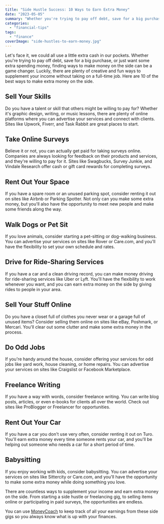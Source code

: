```yaml
---
title: "Side Hustle Success: 10 Ways to Earn Extra Money"
date: "2023-05-05"
summary: "Whether you're trying to pay off debt, save for a big purchase, or just want some extra spending money, finding ways to make money on the side can be a game changer."
categories: 
  - "financial-tips"
tags: 
  - "finance"
coverImage: "side-hustles-to-earn-money.jpg"
---
```

Let's face it, we could all use a little extra cash in our pockets. Whether you're trying to pay off debt, save for a big purchase, or just want some extra spending money, finding ways to make money on the side can be a game changer. Luckily, there are plenty of creative and fun ways to supplement your income without taking on a full-time job. Here are 10 of the best ways to make extra money on the side.

## Sell Your Skills
Do you have a talent or skill that others might be willing to pay for? Whether it's graphic design, writing, or music lessons, there are plenty of online platforms where you can advertise your services and connect with clients. Sites like Upwork, Fiverr, and Task Rabbit are great places to start.

## Take Online Surveys
Believe it or not, you can actually get paid for taking surveys online. Companies are always looking for feedback on their products and services, and they're willing to pay for it. Sites like Swagbucks, Survey Junkie, and Vindale Research offer cash or gift card rewards for completing surveys.

## Rent Out Your Space
If you have a spare room or an unused parking spot, consider renting it out on sites like Airbnb or Parking Spotter. Not only can you make some extra money, but you'll also have the opportunity to meet new people and make some friends along the way.

## Walk Dogs or Pet Sit
If you love animals, consider starting a pet-sitting or dog-walking business. You can advertise your services on sites like Rover or Care.com, and you'll have the flexibility to set your own schedule and rates.

## Drive for Ride-Sharing Services
If you have a car and a clean driving record, you can make money driving for ride-sharing services like Uber or Lyft. You'll have the flexibility to work whenever you want, and you can earn extra money on the side by giving rides to people in your area.

## Sell Your Stuff Online
Do you have a closet full of clothes you never wear or a garage full of unused items? Consider selling them online on sites like eBay, Poshmark, or Mercari. You'll clear out some clutter and make some extra money in the process.

## Do Odd Jobs
If you're handy around the house, consider offering your services for odd jobs like yard work, house cleaning, or home repairs. You can advertise your services on sites like Craigslist or Facebook Marketplace.

## Freelance Writing
If you have a way with words, consider freelance writing. You can write blog posts, articles, or even e-books for clients all over the world. Check out sites like ProBlogger or Freelancer for opportunities.

## Rent Out Your Car
If you have a car you don't use very often, consider renting it out on Turo. You'll earn extra money every time someone rents your car, and you'll be helping out someone who needs a car for a short period of time.

## Babysitting
If you enjoy working with kids, consider babysitting. You can advertise your services on sites like Sittercity or Care.com, and you'll have the opportunity to make some extra money while doing something you love.

There are countless ways to supplement your income and earn extra money on the side. From starting a side hustle or freelancing gig, to selling items online or participating in paid surveys, the opportunities are endless.

You can use [MoneyCoach](/) to keep track of all your earnings from these side gigs so you always know what is up with your finances.